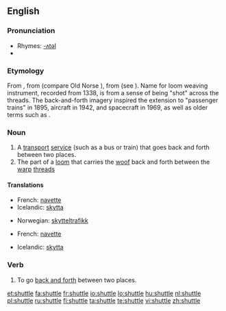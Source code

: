{{wikipedia|dab=Shuttle}}
==English==

===Pronunciation===
* Rhymes: [[Rhymes:English:-ʌtəl|-ʌtəl]]
* {{audio|en-us-shuttle.ogg|Audio (US)}}

===Etymology===
From {{etyl|ang|en}} {{term|scytel||dart, arrow|lang=ang}}, from {{proto|Germanic|skutilaz|lang=en}} (compare Old Norse {{term|skutill||harpoon|lang=non}}), from {{proto|Germanic|skut-|project|title=|lang=en}} (see {{term|shoot|lang=en}}). Name for loom weaving instrument, recorded from 1338, is from a sense of being "shot" across the threads. The back-and-forth imagery inspired the extension to "passenger trains" in 1895, aircraft in 1942, and spacecraft in 1969, as well as older terms such as {{term|shuttlecock|lang=en}}.

===Noun===
{{en-noun}}

# A [[transport]] [[service]] (such as a bus or train) that goes back and forth between two places.
# The part of a [[loom]] that carries the [[woof]] back and forth between the [[warp]] [[thread]]s

====Translations====
{{trans-top|transport service}}
* French: [[navette]] {{f}}
* Icelandic: [[skytta]] {{f}}
{{trans-mid}}
* Norwegian: [[skytteltrafikk]]
{{trans-bottom}}

{{trans-top|part of a loom}}
* French: [[navette]] {{f}}
{{trans-mid}}
* Icelandic: [[skytta]] {{f}}
{{trans-bottom}}

===Verb===
{{en-verb|shuttl|ing}}

# To go [[back and forth]] between two places.

[[et:shuttle]]
[[fa:shuttle]]
[[fr:shuttle]]
[[io:shuttle]]
[[lo:shuttle]]
[[hu:shuttle]]
[[nl:shuttle]]
[[pl:shuttle]]
[[ru:shuttle]]
[[fi:shuttle]]
[[ta:shuttle]]
[[te:shuttle]]
[[vi:shuttle]]
[[zh:shuttle]]